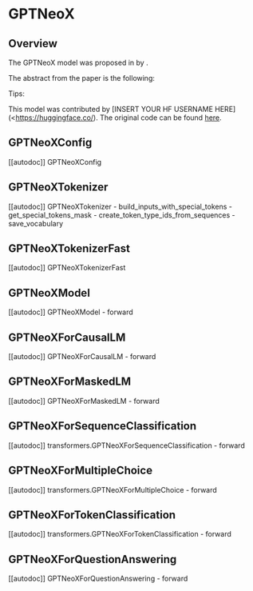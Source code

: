 <!--Copyright 2022 The HuggingFace Team. All rights reserved.

Licensed under the Apache License, Version 2.0 (the "License"); you may not use this file except in compliance with
the License. You may obtain a copy of the License at

http://www.apache.org/licenses/LICENSE-2.0

Unless required by applicable law or agreed to in writing, software distributed under the License is distributed on
an "AS IS" BASIS, WITHOUT WARRANTIES OR CONDITIONS OF ANY KIND, either express or implied. See the License for the
specific language governing permissions and limitations under the License.
-->

# GPTNeoX

## Overview

The GPTNeoX model was proposed in [<INSERT PAPER NAME HERE>](<INSERT PAPER LINK HERE>)  by <INSERT AUTHORS HERE>. <INSERT SHORT SUMMARY HERE>

The abstract from the paper is the following:

*<INSERT PAPER ABSTRACT HERE>*

Tips:

<INSERT TIPS ABOUT MODEL HERE>

This model was contributed by [INSERT YOUR HF USERNAME HERE](<https://huggingface.co/<INSERT YOUR HF USERNAME HERE>). The original code can be found [here](<INSERT LINK TO GITHUB REPO HERE>).

## GPTNeoXConfig

[[autodoc]] GPTNeoXConfig


## GPTNeoXTokenizer

[[autodoc]] GPTNeoXTokenizer
    - build_inputs_with_special_tokens
    - get_special_tokens_mask
    - create_token_type_ids_from_sequences
    - save_vocabulary


## GPTNeoXTokenizerFast

[[autodoc]] GPTNeoXTokenizerFast


## GPTNeoXModel

[[autodoc]] GPTNeoXModel
    - forward


## GPTNeoXForCausalLM

[[autodoc]] GPTNeoXForCausalLM
    - forward


## GPTNeoXForMaskedLM

[[autodoc]] GPTNeoXForMaskedLM
    - forward


## GPTNeoXForSequenceClassification

[[autodoc]] transformers.GPTNeoXForSequenceClassification
    - forward

## GPTNeoXForMultipleChoice

[[autodoc]] transformers.GPTNeoXForMultipleChoice
    - forward


## GPTNeoXForTokenClassification

[[autodoc]] transformers.GPTNeoXForTokenClassification
    - forward


## GPTNeoXForQuestionAnswering

[[autodoc]] GPTNeoXForQuestionAnswering
    - forward